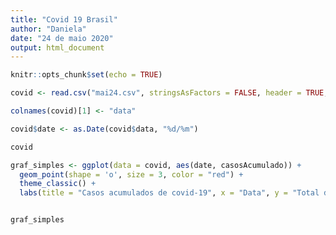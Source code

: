---
title: "Covid 19 Brasil"
author: "Daniela"
date: "24 de maio 2020"
output: html_document
---

```{r setup, include=FALSE}
knitr::opts_chunk$set(echo = TRUE)
```


```{r}

covid <- read.csv("mai24.csv", stringsAsFactors = FALSE, header = TRUE, sep = ";")

colnames(covid)[1] <- "data"

covid$date <- as.Date(covid$data, "%d/%m")

covid

graf_simples <- ggplot(data = covid, aes(date, casosAcumulado)) + 
  geom_point(shape = 'o', size = 3, color = "red") + 
  theme_classic() + 
  labs(title = "Casos acumulados de covid-19", x = "Data", y = "Total de óbitos") 


graf_simples
```

